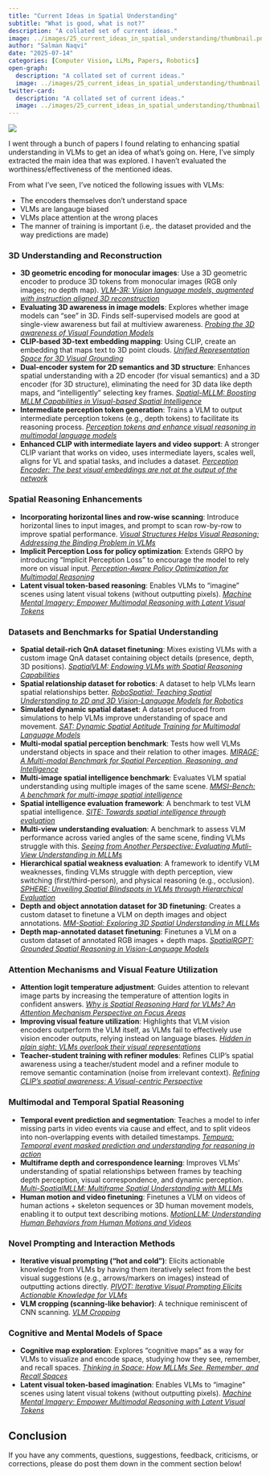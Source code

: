 ```yaml
---
title: "Current Ideas in Spatial Understanding"
subtitle: "What is good, what is not?"
description: "A collated set of current ideas."
image: ../images/25_current_ideas_in_spatial_understanding/thumbnail.png
author: "Salman Naqvi"
date: "2025-07-14"
categories: [Computer Vision, LLMs, Papers, Robotics]
open-graph:
  description: "A collated set of current ideas."
  image: ../images/25_current_ideas_in_spatial_understanding/thumbnail.png
twitter-card:
  description: "A collated set of current ideas."
  image: ../images/25_current_ideas_in_spatial_understanding/thumbnail.png
---
```


![](../images/25_current_ideas_in_spatial_understanding/thumbnail.png)

I went through a bunch of papers I found relating to enhancing spatial understanding in VLMs to get an idea of what's going on. Here, I've simply extracted the main idea that was explored. I haven't evaluated the worthiness/effectiveness of the mentioned ideas.

From what I've seen, I've noticed the following issues with VLMs:

- The encoders themselves don't understand space
- VLMs are langauge biased
- VLMs place attention at the wrong places
- The manner of training is important (i.e,. the dataset provided and the way predictions are made)

### 3D Understanding and Reconstruction
  
- **3D geometric encoding for monocular images**: Use a 3D geometric encoder to produce 3D tokens from monocular images (RGB only images; no depth map). *[VLM-3R: Vision language models, augmented with instruction aligned 3D reconstruction](https://arxiv.org/abs/2505.20279)*  
- **Evaluating 3D awareness in image models**: Explores whether image models can "see" in 3D. Finds self-supervised models are good at single-view awareness but fail at multiview awareness. *[Probing the 3D awareness of Visual Foundation Models](https://arxiv.org/abs/2404.08636)*  
- **CLIP-based 3D-text embedding mapping**: Using CLIP, create an embedding that maps text to 3D point clouds. *[Unified Representation Space for 3D Visual Grounding](https://arxiv.org/abs/2506.14238)*  
- **Dual-encoder system for 2D semantics and 3D structure**: Enhances spatial understanding with a 2D encoder (for visual semantics) and a 3D encoder (for 3D structure), eliminating the need for 3D data like depth maps, and "intelligently" selecting key frames. *[Spatial-MLLM: Boosting MLLM Capabilities in Visual-based Spatial Intelligence](https://arxiv.org/abs/2505.23747)*  
- **Intermediate perception token generation**: Trains a VLM to output intermediate perception tokens (e.g., depth tokens) to facilitate its reasoning process. *[Perception tokens and enhance visual reasoning in multimodal language models](https://arxiv.org/abs/2412.03548)*  
- **Enhanced CLIP with intermediate layers and video support**: A stronger CLIP variant that works on video, uses intermediate layers, scales well, aligns for VL and spatial tasks, and includes a dataset. *[Perception Encoder: The best visual embeddings are not at the output of the network](https://arxiv.org/abs/2504.13181)*  


### Spatial Reasoning Enhancements  

- **Incorporating horizontal lines and row-wise scanning**: Introduce horizontal lines to input images, and prompt to scan row-by-row to improve spatial performance. *[Visual Structures Helps Visual Reasoning: Addressing the Binding Problem in VLMs](https://arxiv.org/abs/2506.22146)*  
- **Implicit Perception Loss for policy optimization**: Extends GRPO by introducing "Implicit Perception Loss" to encourage the model to rely more on visual input. *[Perception-Aware Policy Optimization for Multimodal Reasoning](https://arxiv.org/abs/2507.06448v1)*  
- **Latent visual token-based reasoning**: Enables VLMs to "imagine" scenes using latent visual tokens (without outputting pixels). *[Machine Mental Imagery: Empower Multimodal Reasoning with Latent Visual Tokens](https://arxiv.org/abs/2506.17218)*  


### Datasets and Benchmarks for Spatial Understanding  

- **Spatial detail-rich QnA dataset finetuning**: Mixes existing VLMs with a custom image QnA dataset containing object details (presence, depth, 3D positions). *[SpatialVLM: Endowing VLMs with Spatial Reasoning Capabilities](https://arxiv.org/abs/2401.12168)*   
- **Spatial relationship dataset for robotics**: A dataset to help VLMs learn spatial relationships better. *[RoboSpatial: Teaching Spatial Understanding to 2D and 3D Vision-Language Models for Robotics](https://arxiv.org/abs/2411.16537)*  
- **Simulated dynamic spatial dataset**: A dataset produced from simulations to help VLMs improve understanding of space and movement. *[SAT: Dynamic Spatial Aptitude Training for Multimodal Language Models](https://arxiv.org/abs/2412.07755)*  
- **Multi-modal spatial perception benchmark**: Tests how well VLMs understand objects in space and their relation to other images. *[MIRAGE: A Multi-modal Benchmark for Spatial Perception, Reasoning, and Intelligence](https://arxiv.org/abs/2505.10604)*  
- **Multi-image spatial intelligence benchmark**: Evaluates VLM spatial understanding using multiple images of the same scene. *[MMSI-Bench: A benchmark for multi-image spatial intelligence](https://arxiv.org/abs/2505.23764)*  
- **Spatial intelligence evaluation framework**: A benchmark to test VLM spatial intelligence. *[SITE: Towards spatial intelligence through evaluation](https://arxiv.org/abs/2505.05456)*  
- **Multi-view understanding evaluation**: A benchmark to assess VLM performance across varied angles of the same scene, finding VLMs struggle with this. *[Seeing from Another Perspective: Evaluating Mutli-View Understanding in MLLMs](https://arxiv.org/abs/2504.15280)*  
- **Hierarchical spatial weakness evaluation**: A framework to identify VLM weaknesses, finding VLMs struggle with depth perception, view switching (first/third-person), and physical reasoning (e.g., occlusion). *[SPHERE: Unveiling Spatial Blindspots in VLMs through Hierarchical Evaluation](https://arxiv.org/abs/2412.12693)*  
- **Depth and object annotation dataset for 3D finetuning**: Creates a custom dataset to finetune a VLM on depth images and object annotations. *[MM-Spatial: Exploring 3D Spatial Understanding in MLLMs](https://arxiv.org/abs/2503.13111)*  
- **Depth map-annotated dataset finetuning**: Finetunes a VLM on a custom dataset of annotated RGB images + depth maps. *[SpatialRGPT: Grounded Spatial Reasoning in Vision-Language Models](https://arxiv.org/abs/2406.01584)* 


### Attention Mechanisms and Visual Feature Utilization  

- **Attention logit temperature adjustment**: Guides attention to relevant image parts by increasing the temperature of attention logits in confident answers. *[Why is Spatial Reasoning Hard for VLMs? An Attention Mechanism Perspective on Focus Areas](https://arxiv.org/abs/2503.01773)*  
- **Improving visual feature utilization**: Highlights that VLM vision encoders outperform the VLM itself, as VLMs fail to effectively use vision encoder outputs, relying instead on language biases. *[Hidden in plain sight: VLMs overlook their visual representations](https://arxiv.org/abs/2506.08008)*  
- **Teacher-student training with refiner modules**: Refines CLIP’s spatial awareness using a teacher/student model and a refiner module to remove semantic contamination (noise from irrelevant context). *[Refining CLIP's spatial awareness: A Visual-centric Perspective](https://arxiv.org/abs/2504.02328)*  


### Multimodal and Temporal Spatial Reasoning  

- **Temporal event prediction and segmentation**: Teaches a model to infer missing parts in video events via cause and effect, and to split videos into non-overlapping events with detailed timestamps. *[Tempura: Temporal event masked prediction and understanding for reasoning in action](https://arxiv.org/abs/2505.01583)*  
- **Multiframe depth and correspondence learning**: Improves VLMs’ understanding of spatial relationships between frames by teaching depth perception, visual correspondence, and dynamic perception. *[Multi-SpatialMLLM: Multiframe Spatial Understanding with MLLMs](https://arxiv.org/abs/2505.17015)*  
- **Human motion and video finetuning**: Finetunes a VLM on videos of human actions + skeleton sequences or 3D human movement models, enabling it to output text describing motions. *[MotionLLM: Understanding Human Behaviors from Human Motions and Videos](https://arxiv.org/abs/2405.20340)*  


### Novel Prompting and Interaction Methods  

- **Iterative visual prompting ("hot and cold")**: Elicits actionable knowledge from VLMs by having them iteratively select from the best visual suggestions (e.g., arrows/markers on images) instead of outputting actions directly. *[PIVOT: Iterative Visual Prompting Elicits Actionable Knowledge for VLMs](https://arxiv.org/abs/2402.07872)*  
- **VLM cropping (scanning-like behavior)**: A technique reminiscent of CNN scanning. *[VLM Cropping](https://x.com/gabriberton/status/1920362156127555673)*  


### Cognitive and Mental Models of Space 

- **Cognitive map exploration**: Explores "cognitive maps" as a way for VLMs to visualize and encode space, studying how they see, remember, and recall spaces. *[Thinking in Space: How MLLMs See, Remember, and Recall Spaces](https://arxiv.org/abs/2412.14171)*  
- **Latent visual token-based imagination**: Enables VLMs to "imagine" scenes using latent visual tokens (without outputting pixels). *[Machine Mental Imagery: Empower Multimodal Reasoning with Latent Visual Tokens](https://arxiv.org/abs/2506.17218)*

## Conclusion

If you have any comments, questions, suggestions, feedback, criticisms, or corrections, please do post them down in the comment section below!
